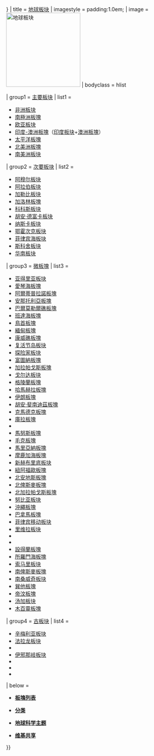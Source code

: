 {{Navbox
| name  = 地球板块
| state = {{{state|{{{1|}}}}}}
| title = [[板块构造论|地球板块]]
| imagestyle = padding:1.0em;<!--(to complete image's frame)-->
| image = [[File:Plates tect2 zh.svg|200px|地球板块]]
| bodyclass  = hlist

| group1 = [[板塊列表#主要板塊|主要板块]]
| list1  = 
* [[非洲板块]]
* [[南極洲板塊]]
* [[歐亞大陸板塊|欧亚板块]]
* [[印度-澳洲板塊]]（[[印度板块]]+[[澳洲板塊]]）
* [[太平洋板塊]]
* [[北美洲板塊]]
* [[南美洲板块]]

| group2 = [[板塊列表#次要板塊|次要板块]]
| list2  = 
* [[阿穆尔板块]]
* [[阿拉伯板块]]
* [[加勒比板块]]
* [[加洛林板塊]]
* [[科科斯板块]]
* [[胡安·德富卡板块]]
* [[纳斯卡板块]]
* [[鄂霍次克板块]]
* [[菲律宾海板块]]
* [[斯科舍板块]]
* [[华南板块]]

| group3 = [[板塊列表#微板塊|微板塊]]
| list3  = 
* [[亚得里亚板块]]
* [[愛琴海板塊]]
* [[阿爾蒂普拉諾板塊]]
* [[安那托利亞板塊]]
* [[巴爾莫勒爾礁板塊]]
* [[班達海板塊]]
* [[鳥首板塊]]
* [[緬甸板塊]]
* [[康威礁板塊]]
* [[复活节岛板块]]
* [[探险家板块]]
* [[富圖納板塊]]
* [[加拉帕戈斯板塊]]
* [[戈尔达板块]]
* [[格陵蘭板塊]]
* [[哈馬赫拉板塊]]
* [[伊朗板塊]]
* [[胡安·斐南迪茲板塊]]
* [[克馬德克板塊]]
* [[庫拉板塊]]
* {{link-en|馬達加斯加板塊|Madagascar Plate}}
* [[馬努斯板塊]]
* [[毛克板塊]]
* [[馬里亞納板塊]]
* [[摩鹿加海板塊]]
* [[新赫布里底板块]]
* [[紐阿福歐板塊]]
* [[北安地斯板塊]]
* [[北俾斯麥板塊]]
* [[北加拉帕戈斯板塊]]
* [[努比亚板块]]
* [[沖繩板塊]]
* [[巴拿馬板塊]]
* [[菲律宾移动板块]]
* [[里维拉板块]]
* {{link-en|桑義赫板塊|Sangihe Plate}}
* {{link-en|塞席爾板塊|Seychelles microcontinent}}
* [[設得蘭板塊]]
* [[所羅門海板塊]]
* [[索马里板块]]
* [[南俾斯麥板塊]]
* [[南桑威奇板块]]
* [[巽他板塊]]
* [[帝汶板塊]]
* [[汤加板块]]
* [[木百靈板塊]]

| group4 = [[板塊列表#古代大陸的形成|古板块]]
| list4  = 
* [[辛梅利亞大陸|辛梅利亚板块]]
* [[法拉龙板块]]
* {{le|库拉板块|Kula Plate}}
* [[伊邪那岐板块]]
* {{le|拉萨板块|Lhasa Plate}} 
* {{le|莫阿板块|Moa Plate}}
* {{le|菲尼克斯板块|Phoenix Plate}}

| below = 
* {{icon|list}}'''[[板塊列表]]'''
* {{icon|category}}'''[[:Category:板塊|分类]]'''
* {{icon|portal}}'''[[Portal:地球科學|地球科学主题]]'''
* {{Icon|commons}} '''[[commons:Category:Plate tectonics|维基共享]]'''

}}<noinclude>
{{Documentation
 | content = 
{{Collapsible option |statename=optional}}

[[Category:地质模板]]
[[Category:板塊|*]]
}}<!--(end Documentation)-->
</noinclude>